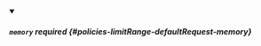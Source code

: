 


<details className="config-field" data-expandable="true" open>
<summary>

##### `memory` <span className="config-field-required" data-required="false">required</span> <span className="config-field-type"></span> <span className="config-field-default"></span> <span className="config-field-enum"></span> {#policies-limitRange-defaultRequest-memory}



</summary>

<PartialMemoryreference />


</details>
